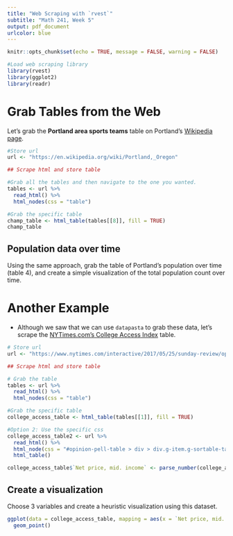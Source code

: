 ```yaml
---
title: "Web Scraping with `rvest`"
subtitle: "Math 241, Week 5"
output: pdf_document
urlcolor: blue
---
```


```r
knitr::opts_chunk$set(echo = TRUE, message = FALSE, warning = FALSE)
```

```r
#Load web scraping library
library(rvest)
library(ggplot2)
library(readr)
```

# Grab Tables from the Web

Let's grab the **Portland area sports teams** table on Portland's [Wikipedia page](https://en.wikipedia.org/wiki/Portland,_Oregon).

```r
#Store url
url <- "https://en.wikipedia.org/wiki/Portland,_Oregon"

## Scrape html and store table

#Grab all the tables and then navigate to the one you wanted.
tables <- url %>%
  read_html() %>%
  html_nodes(css = "table")

#Grab the specific table
champ_table <- html_table(tables[[8]], fill = TRUE)
champ_table

```

## Population data over time

Using the same approach, grab the table of Portland's population over time (table 4), and create a simple visualization of the total population count over time.


# Another Example

* Although we saw that we can use `datapasta` to grab these data, let's scrape the [NYTimes.com's College Access Index](https://www.nytimes.com/interactive/2017/05/25/sunday-review/opinion-pell-table.html) table.

```r
# Store url
url <- "https://www.nytimes.com/interactive/2017/05/25/sunday-review/opinion-pell-table.html"

## Scrape html and store table

# Grab the table
tables <- url %>%
  read_html() %>%
  html_nodes(css = "table")

#Grab the specific table
college_access_table <- html_table(tables[[1]], fill = TRUE)

#Option 2: Use the specific css
college_access_table2 <- url %>%
  read_html() %>%
  html_node(css = "#opinion-pell-table > div > div.g-item.g-sortable-table > table") %>%
  html_table()

college_access_table$`Net price, mid. income` <- parse_number(college_access_table$`Net price, mid. income`) * 1000

```

## Create a visualization

Choose 3 variables and create a heuristic visualization using this dataset.

```r

ggplot(data = college_access_table, mapping = aes(x = `Net price, mid. income`, y = `College Access Index`, fill = `Pell grad share`)) +
  geom_point()
```



